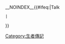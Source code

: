 {{check talk| nocat={{{nocat|}}} }}__NOINDEX__{{tmbox
| small = {{{small|}}}
| type  = content
| style = background:#fffaef; border: 1px solid #c0c090;
| class = wpb-outside<!--don't display inside banner shells-->
| image = none
| text  = 本條目必須遵守維基百科'''[[Wikipedia:生者傳記|生者傳記]]'''方針。缺乏來源或來源不可靠的負面內容'''必須立即移除'''，尤其是可能造成當事人[[名譽]][[損害]]的内容。在移除這些資料時不受到[[Wikipedia:回退不过三原则|回退不过三原则]]的規範。<br><small>如果您是本條目的主角，請參見[[WP:BIOSELF|關於您本人的條目]]及[[WP:自傳|自傳]]。如發現條目主角編輯條目時，請參見[[WP:BLPEDIT|處理條目主角所作的編輯]]。</small>
}}{{#ifeq:{{NAMESPACE}}|Talk
 |[[Category:生者傳記]]
}}<noinclude>
{{documentation}}
</noinclude>